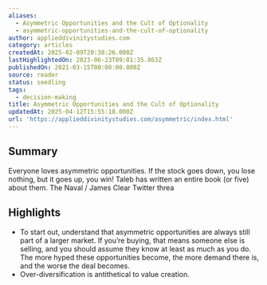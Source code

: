 ```yaml
---
aliases:
  - Asymmetric Opportunities and the Cult of Optionality
  - asymmetric-opportunities-and-the-cult-of-optionality
author: applieddivinitystudies.com
category: articles
createdAt: 2025-02-09T20:38:26.000Z
lastHighlightedOn: 2023-06-23T09:01:35.863Z
publishedOn: 2021-03-15T00:00:00.000Z
source: reader
status: seedling
tags:
  - decision-making
title: Asymmetric Opportunities and the Cult of Optionality
updatedAt: 2025-04-12T15:55:18.000Z
url: 'https://applieddivinitystudies.com/asymmetric/index.html'
---
```

## Summary

Everyone loves asymmetric opportunities. If the stock goes down, you lose nothing, but it goes up, you win! Taleb has written an entire book (or five) about them. The Naval / James Clear Twitter threa

## Highlights

- To start out, understand that asymmetric opportunities are always still part of a larger market. If you’re buying, that means someone else is selling, and you should assume they know at least as much as you do. The more hyped these opportunities become, the more demand there is, and the worse the deal becomes.
- Over-diversification is antithetical to value creation.
